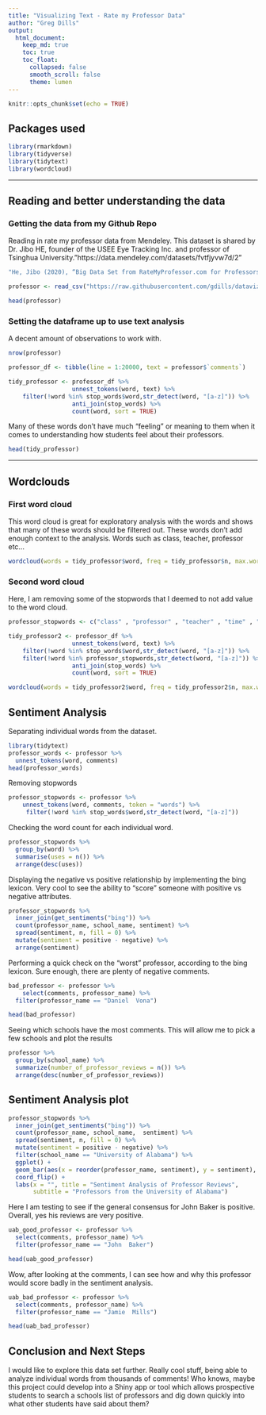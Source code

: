 ```yaml
---
title: "Visualizing Text - Rate my Professor Data"
author: "Greg Dills"
output:
  html_document:
    keep_md: true
    toc: true
    toc_float:
      collapsed: false
      smooth_scroll: false
      theme: lumen
---
```


```r
knitr::opts_chunk$set(echo = TRUE)
```


## Packages used

```r
library(rmarkdown)
library(tidyverse)
library(tidytext)
library(wordcloud)
```

***

## Reading and better understanding the data {.tabset .tabset-fade .tabset-pills}

### Getting the data from my Github Repo

Reading in rate my professor data from Mendeley. This dataset is shared by Dr. Jibo HE, founder of the USEE Eye Tracking Inc.  and professor of Tsinghua University."https://data.mendeley.com/datasets/fvtfjyvw7d/2"

```r

"He, Jibo (2020), “Big Data Set from RateMyProfessor.com for Professors' Teaching Evaluation”, Mendeley Data, V2, doi: 10.17632/fvtfjyvw7d.2"

professor <- read_csv("https://raw.githubusercontent.com/gdills/dataviz_final_project/main/data/RateMyProfessor_Sample%20data.csv")

head(professor)
```
### Setting the dataframe up to use text analysis


A decent amount of observations to work with.

```r
nrow(professor)
```



```r
professor_df <- tibble(line = 1:20000, text = professor$`comments`)
```



```r
tidy_professor <- professor_df %>%
                  unnest_tokens(word, text) %>%
    filter(!word %in% stop_words$word,str_detect(word, "[a-z]")) %>% 
                  anti_join(stop_words) %>% 
                  count(word, sort = TRUE)
```
Many of these words don't have much "feeling" or meaning to them when it comes to understanding how students feel about their professors.

```r
head(tidy_professor)
```

***

## Wordclouds {.tabset .tabset-fade .tabset-pills}

### First word cloud

This word cloud is great for exploratory analysis with the words and shows that many of these words should be filtered out. These words don't add enough context to the analysis. Words such as class, teacher, professor etc...

```r

wordcloud(words = tidy_professor$word, freq = tidy_professor$n, max.words = 150, random.order = FALSE, colors = brewer.pal(8, "Dark2"))
```

### Second word cloud

Here, I am removing some of the stopwords that I deemed to not add value to the word cloud.

```r
professor_stopwords <- c("class" , "professor" , "teacher" , "time" , "don" , "lectures" , "lot")

tidy_professor2 <- professor_df %>%
                  unnest_tokens(word, text) %>%
    filter(!word %in% stop_words$word,str_detect(word, "[a-z]")) %>% 
    filter(!word %in% professor_stopwords,str_detect(word, "[a-z]")) %>% 
                  anti_join(stop_words) %>% 
                  count(word, sort = TRUE)

```

```r
wordcloud(words = tidy_professor2$word, freq = tidy_professor2$n, max.words = 150, random.order = FALSE, colors = brewer.pal(8, "Dark2"))
```


## Sentiment Analysis

Separating individual words from the dataset.

```r
library(tidytext)
professor_words <- professor %>% 
  unnest_tokens(word, comments)
head(professor_words)
```


Removing stopwords

```r
professor_stopwords <- professor %>% 
    unnest_tokens(word, comments, token = "words") %>%
     filter(!word %in% stop_words$word,str_detect(word, "[a-z]")) 
```

Checking the word count for each individual word.

```r
professor_stopwords %>% 
  group_by(word) %>% 
  summarise(uses = n()) %>% 
  arrange(desc(uses))
```

Displaying the negative vs positive relationship by implementing the bing lexicon. Very cool to see the ability to "score" someone with positive vs negative attributes.

```r

professor_stopwords %>% 
  inner_join(get_sentiments("bing")) %>%
  count(professor_name, school_name, sentiment) %>%
  spread(sentiment, n, fill = 0) %>%
  mutate(sentiment = positive - negative) %>% 
  arrange(sentiment)

```

Performing a quick check on the "worst" professor, according to the bing lexicon. Sure enough, there are plenty of negative comments.

```r
bad_professor <- professor %>% 
    select(comments, professor_name) %>% 
  filter(professor_name == "Daniel  Vona")

head(bad_professor)
```

Seeing which schools have the most comments. This will allow me to pick a few schools and plot the results

```r
professor %>% 
  group_by(school_name) %>% 
  summarize(number_of_professor_reviews = n()) %>% 
  arrange(desc(number_of_professor_reviews))
```


## Sentiment Analysis plot

```r
professor_stopwords %>%
  inner_join(get_sentiments("bing")) %>%
  count(professor_name, school_name,  sentiment) %>%
  spread(sentiment, n, fill = 0) %>%
  mutate(sentiment = positive - negative) %>% 
  filter(school_name == "University of Alabama") %>% 
  ggplot() + 
  geom_bar(aes(x = reorder(professor_name, sentiment), y = sentiment), stat = "identity") + 
  coord_flip() + 
  labs(x = "", title = "Sentiment Analysis of Professor Reviews", 
       subtitle = "Professors from the University of Alabama")
```


Here I am testing to see if the general consensus for John Baker is positive. Overall, yes his reviews are very positive.
```r


uab_good_professor <- professor %>% 
  select(comments, professor_name) %>% 
  filter(professor_name == "John  Baker")

head(uab_good_professor)
```

Wow, after looking at the comments, I can see how and why this professor would score badly in the sentiment analysis.

```r


uab_bad_professor <- professor %>% 
  select(comments, professor_name) %>% 
  filter(professor_name == "Jamie  Mills")

head(uab_bad_professor)
```


## Conclusion and Next Steps

I would like to explore this data set further. Really cool stuff, being able to analyze individual words from thousands of comments! Who knows, maybe this project could develop into a Shiny app or tool which allows prospective students to search a schools list of professors and dig down quickly into what other students have said about them? 

